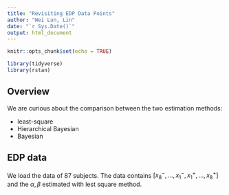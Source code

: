 ```yaml
---
title: "Revisiting EDP Data Points"
author: "Wei Lun, Lin"
date: "`r Sys.Date()`"
output: html_document
---
```


```r
knitr::opts_chunk$set(echo = TRUE)
```

```r
library(tidyverse)
library(rstan)
```

## Overview

We are curious about the comparison between the two estimation methods:

+ least-square
+ Hierarchical Bayesian
+ Bayesian

## EDP data

We load the data of 87 subjects.
The data contains $[x^-_8, ..., x^-_1, x_1^+, ..., x_8^+]$ and the $\alpha, \beta$ estimated with lest square method.

```r

```

